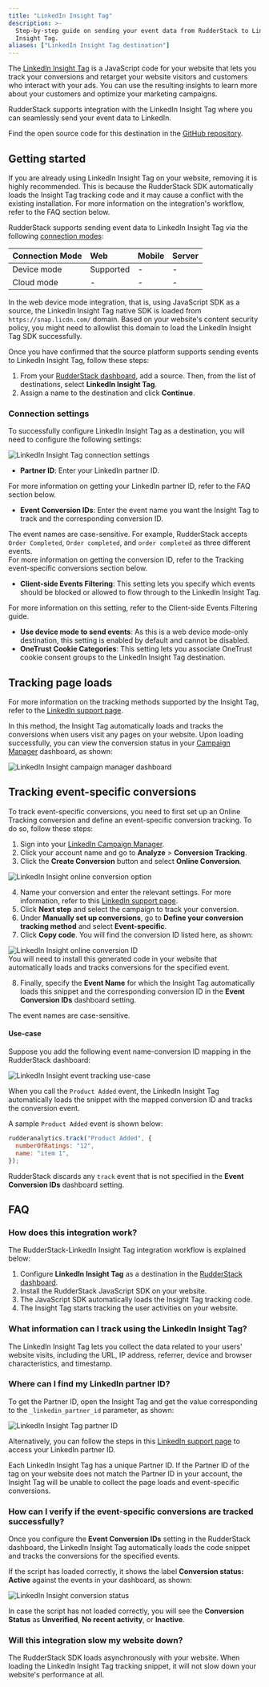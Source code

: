 ```yaml
---
title: "LinkedIn Insight Tag"
description: >-
  Step-by-step guide on sending your event data from RudderStack to LinkedIn
  Insight Tag.
aliases: ["LinkedIn Insight Tag destination"]
---
```


The [LinkedIn Insight Tag](https://business.linkedin.com/marketing-solutions/insight-tag) is a JavaScript code for your website that lets you track your conversions and retarget your website visitors and customers who interact with your ads. You can use the resulting insights to learn more about your customers and optimize your marketing campaigns.

RudderStack supports integration with the LinkedIn Insight Tag where you can seamlessly send your event data to LinkedIn.

<div class="infoBlock">
Find the open source code for this destination in the <a href="https://github.com/rudderlabs/rudder-sdk-js/tree/production/integrations">GitHub repository</a>.
</div>

## Getting started

<div class="warningBlock">
If you are already using LinkedIn Insight Tag on your website, removing it is highly recommended. This is because the RudderStack SDK automatically loads the Insight Tag tracking code and it may cause a conflict with the existing installation. For more information on the integration's workflow, refer to the <Link to="#faq">FAQ</Link> section below.
</div>

RudderStack supports sending event data to LinkedIn Insight Tag via the following <a href="https://rudderstack.com/docs/rudderstack-cloud/rudderstack-connection-modes/">connection modes</a>:

| Connection Mode | Web | Mobile | Server |
| :--- | :--- | :--- | :--- |
| Device mode | Supported | - | - |
| Cloud mode | -  | - | - |

<div class="infoBlock">
In the web device mode integration, that is, using <Link to="/sources/event-streams/sdks/rudderstack-javascript-sdk">JavaScript SDK</Link> as a source, the LinkedIn Insight Tag native SDK is loaded from <code class="inline-code">https://snap.licdn.com/</code> domain. Based on your website's content security policy, you might need to <Link to="/sources/event-streams/sdks/rudderstack-javascript-sdk/load-js-sdk/#allowlist-destination-domain">allowlist this domain</Link> to load the LinkedIn Insight Tag SDK successfully.
</div>

Once you have confirmed that the source platform supports sending events to LinkedIn Insight Tag, follow these steps:

1. From your [RudderStack dashboard](https://app.rudderstack.com/), add a source. Then, from the list of destinations, select **LinkedIn Insight Tag**.
2. Assign a name to the destination and click **Continue**.

### Connection settings

To successfully configure LinkedIn Insight Tag as a destination, you will need to configure the following settings:

<img src="../../assets/event-stream-destinations/insight-tag-connection-settings.png" alt="LinkedIn Insight Tag connection settings" />

- **Partner ID**: Enter your LinkedIn partner ID.

<div class="infoBlock">
For more information on getting your LinkedIn partner ID, refer to the <Link to="#where-can-i-find-my-linkedin-partner-id">FAQ</Link> section below.
</div>

- **Event Conversion IDs**: Enter the event name you want the Insight Tag to track and the corresponding conversion ID.

<div class="warningBlock">
The event names are case-sensitive. For example, RudderStack accepts <code class="inline-code">Order Completed</code>, <code class="inline-code">Order completed</code>, and <code class="inline-code">order completed</code> as three different events.
</div>

<div class="infoBlock">
For more information on getting the conversion ID, refer to the <Link to="#tracking-event-specific-conversions">Tracking event-specific conversions</Link> section below.
</div>

- **Client-side Events Filtering**: This setting lets you specify which events should be blocked or allowed to flow through to the LinkedIn Insight Tag.

<div class="infoBlock">
For more information on this setting, refer to the <Link to="/sources/sdks/event-filtering/">Client-side Events Filtering</Link> guide.
</div>

- **Use device mode to send events**: As this is a <Link to="https://www.rudderstack.com/docs/destinations/rudderstack-connection-modes/#device-mode">web device mode</Link>-only destination, this setting is enabled by default and cannot be disabled.
- **OneTrust Cookie Categories**: This setting lets you associate <Link to="/sources/sdks/rudderstack-javascript-sdk/consent-managers/onetrust/">OneTrust</Link> cookie consent groups to the LinkedIn Insight Tag destination.

## Tracking page loads

<div class="infoBlock">
For more information on the tracking methods supported by the Insight Tag, refer to the <a href="https://www.linkedin.com/help/lms/answer/a425606?trk=hc-articlePage-peopleAlsoViewed">LinkedIn support page</a>.
</div>

In this method, the Insight Tag automatically loads and tracks the conversions when users visit any pages on your website. Upon loading successfully, you can view the conversion status in your [Campaign Manager](https://www.linkedin.com/campaignmanager/accounts) dashboard, as shown:

<img src="../../assets/event-stream-destinations/insight-tag-campaign-manager.png" alt="LinkedIn Insight campaign manager dashboard" />

## Tracking event-specific conversions

To track event-specific conversions, you need to first set up an Online Tracking conversion and define an event-specific conversion tracking. To do so, follow these steps:

1. Sign into your [LinkedIn Campaign Manager](https://www.linkedin.com/campaignmanager/accounts).
2. Click your account name and go to **Analyze** > **Conversion Tracking**.
3. Click the **Create Conversion** button and select **Online Conversion**.

<img src="../../assets/event-stream-destinations/insight-tag-online-conversion.png" alt="LinkedIn Insight online conversion option" />

4. Name your conversion and enter the relevant settings. For more information, refer to this <a href="https://www.linkedin.com/help/lms/answer/a425606/set-up-linkedin-conversion-tracking?lang=en">LinkedIn support page</a>.
5. Click **Next step** and select the campaign to track your conversion.
6. Under **Manually set up conversions**, go to **Define your conversion tracking method** and select **Event-specific**. 
7. Click **Copy code**. You will find the conversion ID listed here, as shown:

<img src="../../assets/event-stream-destinations/insight-tag-conversion-id.png" alt="LinkedIn Insight online conversion ID" />

<div class="infoBlock">
You will need to install this generated code in your website that automatically loads and  tracks conversions for the specified event.
</div>

8. Finally, specify the **Event Name** for which the Insight Tag automatically loads this snippet and the corresponding conversion ID in the **Event Conversion IDs** dashboard setting.

<div class="infoBlock">
The event names are case-sensitive.
</div>

#### Use-case

Suppose you add the following event name-conversion ID mapping in the RudderStack dashboard:

<img src="../../assets/event-stream-destinations/insight-tag-usecase.png" alt="LinkedIn Insight event tracking use-case" />

When you call the `Product Added` event, the LinkedIn Insight Tag automatically loads the snippet with the mapped conversion ID and tracks the conversion event.

A sample `Product Added` event is shown below:

```javascript
rudderanalytics.track("Product Added", {
  numberOfRatings: "12",
  name: "item 1",
});
```

<div class="warningBlock">
RudderStack discards any <code class="inline-code">track</code> event that is not specified in the <strong>Event Conversion IDs</strong> dashboard setting.
</div>

## FAQ

### How does this integration work?

The RudderStack-LinkedIn Insight Tag integration workflow is explained below:

1. Configure **LinkedIn Insight Tag** as a destination in the [RudderStack dashboard](https://app.rudderstack.com/).
2. Install the <Link to="/sources/event-streams/sdks/rudderstack-javascript-sdk/quick-start-guide/#step-1-install-javascript-sdk">RudderStack JavaScript SDK</Link> on your website.
3. The JavaScript SDK automatically loads the Insight Tag tracking code.
4. The Insight Tag starts tracking the user activities on your website.

### What information can I track using the LinkedIn Insight Tag?

The LinkedIn Insight Tag lets you collect the data related to your users' website visits, including the URL, IP address, referrer, device and browser characteristics, and timestamp.

### Where can I find my LinkedIn partner ID?

To get the Partner ID, open the Insight Tag and get the value corresponding to the  `_linkedin_partner_id` parameter, as shown:

<img src="../../assets/event-stream-destinations/insight-tag-partner-id.png" alt="LinkedIn Insight Tag partner ID" />

Alternatively, you can follow the steps in this <a href="https://www.linkedin.com/help/lms/answer/a417869/access-your-linkedin-partner-id?lang=en">LinkedIn support page</a> to access your LinkedIn partner ID.

<div class="warningBlock">
Each LinkedIn Insight Tag has a unique Partner ID. If the Partner ID of the tag on your website does not match the Partner ID in your account, the Insight Tag will be unable to collect the page loads and event-specific conversions.
</div>

### How can I verify if the event-specific conversions are tracked successfully?

Once you configure the **Event Conversion IDs** setting in the RudderStack dashboard, the LinkedIn Insight Tag automatically loads the code snippet and tracks the conversions for the specified events.

If the script has loaded correctly, it shows the label **Conversion status: Active** against the events in your dashboard, as shown:

<img src="../../assets/event-stream-destinations/insight-tag-conversion-status.png" alt="LinkedIn Insight conversion status" />

In case the script has not loaded correctly, you will see the **Conversion Status** as **Unverified**, **No recent activity**, or **Inactive**.

### Will this integration slow my website down?

The RudderStack SDK loads asynchronously with your website. When loading the LinkedIn Insight Tag tracking snippet, it will not slow down your website's performance at all.